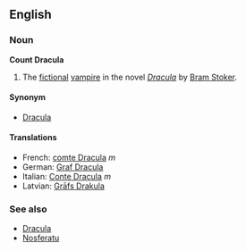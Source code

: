 ==English==
===Noun===
'''Count Dracula'''

#The [[fictional]] [[vampire]] in the novel ''[[w:Dracula|Dracula]]'' by [[w:Bram Stoker|Bram Stoker]].

====Synonym====
*[[Dracula]]

====Translations====
*French: [[comte Dracula]] ''m''
*German: [[Graf Dracula]]
*Italian: [[Conte Dracula]] ''m''
*Latvian: [[Grāfs Drakula]]

===See also===
*[[Dracula]]
*[[Nosferatu]]